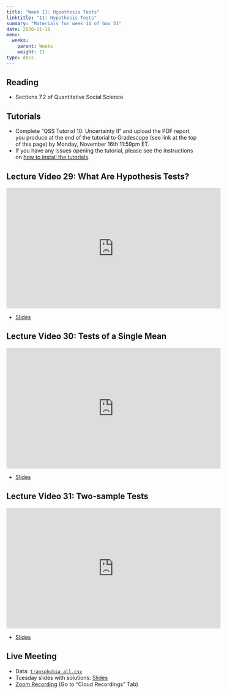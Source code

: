 ```yaml
---
title: "Week 11: Hypothesis Tests"
linktitle: "11: Hypothesis Tests"
summary: "Materials for week 11 of Gov 51"
date: 2020-11-16
menu:
  weeks:
    parent: Weeks
    weight: 11
type: docs
---
```


## Reading

- Sections 7.2 of Quantitative Social Science.

## Tutorials

- Complete "QSS Tutorial 10: Uncertainty II" and upload the PDF report you produce at the end of the tutorial to Gradescope (see link at the top of this page) by Monday, November 16th 11:59pm ET. 
- If you have any issues opening the tutorial, please see the instructions on [how to install the tutorials](/assignments/tutorials/).


## Lecture Video 29: What Are Hypothesis Tests?

<iframe width="560" height="315" src="https://www.youtube-nocookie.com/embed/s_7NOU4tEDY" frameborder="0" allow="accelerometer; autoplay; clipboard-write; encrypted-media; gyroscope; picture-in-picture" allowfullscreen></iframe>

- [Slides](/slides/videos/29-hyp-test.pdf)

## Lecture Video 30: Tests of a Single Mean

<iframe width="560" height="315" src="https://www.youtube-nocookie.com/embed/wHED4phBnwo" frameborder="0" allow="accelerometer; autoplay; clipboard-write; encrypted-media; gyroscope; picture-in-picture" allowfullscreen></iframe>


- [Slides](/slides/videos/30-one-sample-test.pdf)

## Lecture Video 31: Two-sample Tests

<iframe width="560" height="315" src="https://www.youtube-nocookie.com/embed/wVvhRMHtHOE" frameborder="0" allow="accelerometer; autoplay; clipboard-write; encrypted-media; gyroscope; picture-in-picture" allowfullscreen></iframe>

- [Slides](/slides/videos/31-two-sample-test.pdf)

## Live Meeting

- Data: [`transphobia_all.csv`](/data/transphobia_all.csv)
- Tuesday slides with solutions: [Slides](/slides/week-11-slides.pdf)
- [Zoom Recording](https://canvas.harvard.edu/courses/74805/external_tools/53531) (Go to "Cloud Recordings" Tab)

